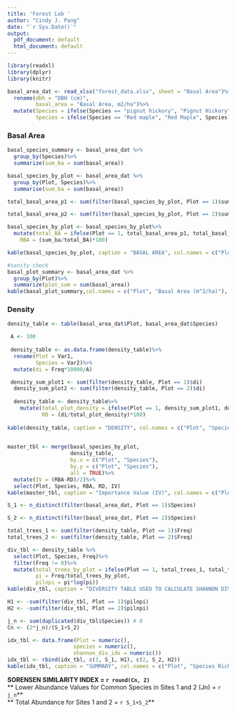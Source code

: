 ```yaml
---
title: 'Forest Lab '
author: "Cindy J. Pang"
date: "`r Sys.Date()`"
output:
  pdf_document: default
  html_document: default
---
```


```r
library(readxl)
library(dplyr)
library(knitr)

basal_area_dat <- read_xlsx("forest_data.xlsx", sheet = "Basal Area")%>%
  rename(dbh = "DBH (cm)",
         basal_area = "Basal Area, m2/ha")%>%
  mutate(Species = ifelse(Species == "pignut hickory", "Pignut Hickory", Species),
         Species = ifelse(Species == "Red maple", "Red Maple", Species))

```

### Basal Area 

```r
basal_species_summary <- basal_area_dat %>%
  group_by(Species)%>%
  summarize(sum_ba = sum(basal_area))

basal_species_by_plot <- basal_area_dat %>%
  group_by(Plot, Species)%>%
  summarise(sum_ba = sum(basal_area))

total_basal_area_p1 <- sum(filter(basal_species_by_plot, Plot == 1)$sum_ba)

total_basal_area_p2 <- sum(filter(basal_species_by_plot, Plot == 2)$sum_ba)

basal_species_by_plot <- basal_species_by_plot%>%
  mutate(total_BA = ifelse(Plot == 1, total_basal_area_p1, total_basal_area_p2),
    RBA = (sum_ba/total_BA)*100)

kable(basal_species_by_plot, caption = "BASAL AREA", col.names = c("Plot", "Species", "Basal Area (m2/ha)", "Total Plot Basal Area (m2/ha)", "Relative Abundance (%)"), digits = 2)
```



```r

#sanity check 
basal_plot_summary <- basal_area_dat %>%
  group_by(Plot)%>%
  summarize(plot_sum = sum(basal_area))
kable(basal_plot_summary,col.names = c("Plot", "Basal Area (m^2/ha)"), caption = "Basal Area by Site")
```

### Density 

```r
density_table <- table(basal_area_dat$Plot, basal_area_dat$Species)

 A <- 100
 
 density_table <- as.data.frame(density_table)%>%
  rename(Plot = Var1,
         Species = Var2)%>%
  mutate(di = Freq*10000/A)

 density_sum_plot1 <- sum(filter(density_table, Plot == 1)$di)
  density_sum_plot2 <- sum(filter(density_table, Plot == 2)$di)
 
  density_table <- density_table%>%
    mutate(total_plot_density = ifelse(Plot == 1, density_sum_plot1, density_sum_plot2),
           RD = (di/total_plot_density)*100)
  
kable(density_table, caption = "DENSITY", col.names = c("Plot", "Species", "# Stems", "Species Density (stems/ha)", "Total Site Density (stems/ha)", "Relative Density (%)"), digits = 2)
 
```

```r
master_tbl <- merge(basal_species_by_plot,
                    density_table,
                    by.x = c("Plot", "Species"), 
                    by.y = c("Plot", "Species"),
                    all = TRUE)%>%
  mutate(IV = (RBA-RD)/2)%>%
  select(Plot, Species, RBA, RD, IV)
kable(master_tbl, caption = "Importance Value (IV)", col.names = c("Plot", "Species", "Relative Abundance (%)", "Relative Density (%)", "IMPORTANCE VALUE"), digits = 2)
```
```r
S_1 <- n_distinct(filter(basal_area_dat, Plot == 1)$Species)

S_2 <- n_distinct(filter(basal_area_dat, Plot == 2)$Species)

total_trees_1 <- sum(filter(density_table, Plot == 1)$Freq)
total_trees_2 <- sum(filter(density_table, Plot == 2)$Freq)

div_tbl <- density_table %>%
  select(Plot, Species, Freq)%>%
  filter(Freq != 0)%>%
  mutate(total_trees_by_plot = ifelse(Plot == 1, total_trees_1, total_trees_2),
         pi = Freq/total_trees_by_plot,
         pilnpi = pi*log(pi))
kable(div_tbl, caption = "DIVERSITY TABLE USED TO CALCULATE SHANNON DIVERSITY INDEX & SORENSON SIMILARITY INDEX", col.names = c("Plot", "Species", "# Stems","# Stems/Plot", "pi", "piln(pi)"), digits = 2)

H1 <- -sum(filter(div_tbl, Plot == 1)$pilnpi)
H2 <- -sum(filter(div_tbl, Plot == 2)$pilnpi)

j_n <- sum(duplicated(div_tbl$Species)) # 8 
Cn <- (2*j_n)/(S_1+S_2)

```
```r
idx_tbl <- data.frame(Plot = numeric(),
                     species = numeric(),
                     shannon_div_idx = numeric())
idx_tbl <- rbind(idx_tbl, c(1, S_1, H1), c(2, S_2, H2))
kable(idx_tbl, caption = "SUMMARY", col.names = c("Plot", "Species Richess (# species)", "Shannon Diversity Index (H')"), digits = 2)

```
**SORENSEN SIMILARITY INDEX = `r round(Cn, 2)`**  
** Lower Abundance Values for Common Species in Sites 1 and 2 (Jn) = `r j_n`**  
** Total Abundance for Sites 1 and 2 = `r S_1+S_2`**
